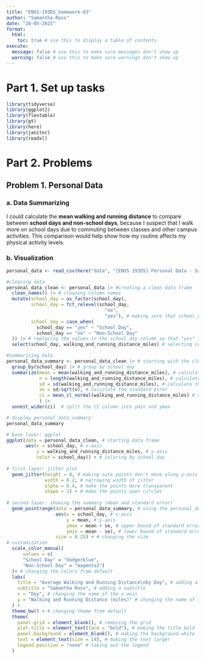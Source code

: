 ```yaml
---
title: "ENVS-193DS_homework-03"
author: "Samantha Ross"
date: "28-05-2025"
format:
  html:
    toc: true # use this to display a table of contents
execute:
  message: false # use this to make sure messages don't show up
  warning: false # use this to make sure warnings don't show up
---
```


# Part 1. Set up tasks

```r

library(tidyverse)
library(ggplot2)
library(flextable)
library(gt)
library(here)
library(janitor)
library(readxl)

```

# Part 2. Problems

## Problem 1. Personal Data

### a. Data Summarizing 

I could calculate the **mean walking and running distance** to compare between **school days and non-school days**, because I suspect that I walk more on school days due to commuting between classes and other campus activities. This comparison would help show how my routine affects my physical activity levels.

### b. Visualization

```r

personal_data <- read_csv(here("data", "[ENVS 193DS] Personal Data - Samantha Ross - Sheet1 (1).csv")) # storing personal data as an object called personal_data

#cleaning data 
personal_data_clean <- personal_data |> #creating a clean data frame
  clean_names() |> # cleaning column names
  mutate(school_day = as_factor(school_day),
         school_day = fct_relevel(school_day,
                                    "no",
                                    "yes"), # making sure that school_day is a factor and ordering levels
         school_day = case_when(
           school_day == "yes" ~ "School Day", 
           school_day == "no" ~ "Non-School Day"
  )) |> # replacing the values in the school_day column so that "yes" is now "School Day" and "no" is now "Non-School Day"
  select(school_day, walking_and_running_distance_miles) # selecting columns of interest

#summarizing data
personal_data_summary <- personal_data_clean |> # starting with the clean data frame
  group_by(school_day) |> # group by school day
  summarize(mean = mean(walking_and_running_distance_miles), # calculate mean miles walked/ran
            n = length(walking_and_running_distance_miles), # calculate the number of observations per type of day (sample size)
            sd = sd(walking_and_running_distance_miles), # calculate the standard deviation
            se = sd/sqrt(n), # calculate the standard error
            ci = mean_cl_normal(walking_and_running_distance_miles) # calculate the confidence interval
            ) |> 
  unnest_wider(ci)  # split the CI column into ymin and ymax

# display personal_data_summary
personal_data_summary

# base layer: ggplot
ggplot(data = personal_data_clean, # starting data frame
       aes(x = school_day, # x-axis
           y = walking_and_running_distance_miles, # y-axis
           color = school_day)) + # coloring by school day
  
# first layer: jitter plot
  geom_jitter(height = 0, # making sure points don't move along y-axis
              width = 0.2, # narrowing width of jitter
              alpha = 0.4, # make the points more transparent
              shape = 1) + # make the points open circles
  
# second layer: showing the summary (mean and standard error)
  geom_pointrange(data = personal_data_summary, # using the personal_data_summary data frame
                  aes(x = school_day, # x-axis
                      y = mean, # y-axis
                      ymax = mean + se, # upper bound of standard error
                      ymin = mean - se), # lower bound of standard error
                  size = 0.25) + # changing the size
# customization
  scale_color_manual(
      values = c(
      "School Day" = "dodgerblue",
      "Non-School Day" = "magenta3")
  )+ # changing the colors from default
  labs(
    title = "Average Walking and Running Distance\nby Day", # adding a title
    subtitle = "Samantha Ross", # adding a subtitle 
    x = "Day", # changing the name of the x-axis
    y = "Walking and Running Distance (miles)" # changing the name of the y-axis
  ) +
  theme_bw() + # changing theme from default
  theme(
    panel.grid = element_blank(), # removing the grid
    plot.title = element_text(face = "bold"), # making the title bold
    panel.background = element_blank(), # making the background white
    text = element_text(size = 14), # making the text larger
    legend.position = "none" # taking out the legend
  )

```









